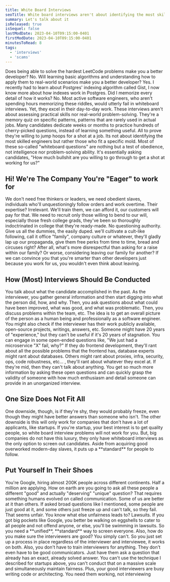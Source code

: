 ```yaml
---
title: White Board Interviews
seoTitle: White board interviews aren't about identifying the most skilled engineers but rather those who fit a specific mold. Most of these questions are nothing but a test of obedience, not intelligence nor problem-solving ability. It's essentially asking candidates, "How much bullshit are you willing to go through to get a shot at working for us?"
summary: Let's talk about it
isReleased: true
isSequel: false
lastModDate: 2023-04-10T09:15:00-0401
firstModDate: 2023-04-10T09:15:00-0401
minutesToRead: 8
tags:
  - 'interviews'
  - 'scams'
---
```

<C>
Does being able to solve the hardest LeetCode problems make you a better developer? No. Will learning basic algorithms and understanding how to apply them to real-world scenarios make you a better developer? Yes. I recently had to learn about Postgres' indexing algorithm called <L href="https://www.postgresql.org/docs/current/gist.html">Gist</L>, I now know more about how indexes work in Postgres. Did I memorize every detail of how it works? No.  
</C>

<C>
Most active software engineers, who aren't spending hours memorizing these riddles, would utterly fail in whiteboard interviews. Yet, they excel in their day-to-day work.
</C>



<C>
These interviews aren't about assessing practical skills nor real-world problem-solving. They're a memory quiz on specific patterns, patterns that are rarely used in actual jobs. Many candidates dedicate weeks or months to practice hundreds of cherry-picked questions, instead of learning something useful. All to prove they're willing to jump hoops for a shot at a job. 
</C>



<C>
Its not about identifying the most skilled engineers but rather those who fit a specific mold. Most of these so-called "whiteboard questions" are nothing but a test of obedience, not intelligence nor problem-solving ability. It's essentially asking candidates, "How much bullshit are you willing to go through to get a shot at working for us?"
</C>

<H2>Hi! We're The Company You're "Eager" to work for</H2>


<C>
We don't need free thinkers or leaders, we need obedient slaves, individuals who'll unquestioningly follow orders and work overtime. Their expertise? Irrelevant. We'll train them, we can afford it, our customers will pay for that. 
</C>



<C>
We need to recruit only those willing to bend to our will, especially those fresh college grads, they've been so thoroughly indoctrinated in college that they're ready-made. No questioning authority. Give us all the dummies, the easily duped. we'll cultivate a cult-like following, call it office "family", company culture or whatever, they'll gladly lap up our propaganda, give them free perks from time to time, <L href='https://www.collinsdictionary.com/us/dictionary/english/bread-and-circuses)'>bread and circuses</L> right? After all, what's more disrespectful than asking for a raise within our family? Or worse, considering leaving our family for another? If we can convince you that you're smarter than other developers just because you work for us, you wouldn't even think about leaving.
</C>


<H2>How (Most) Interviews Should Be Conducted</H2>
<C>
You talk about what the candidate accomplished in the past. As the interviewer, you gather general information and then start digging into what the person did, how, and why. Then, you ask questions about what could have been improved, what was good, and what was problematic. Then, you discuss problems within the team, etc. The idea is to get an overall picture of the person as a human being and professionally as a software engineer. You might also check if the interviewer has their work publicly available, open-source projects, writings, answers, etc. Someone might have 20 years of "experience," but they can't be useful if it's 20 years of stagnation. You can engage in some open-ended questions like, "We just had a microservice "X" fail, why?" If they do frontend development, they'll rant about all the possible problems that the frontend has, database experts might rant about databases. Others might rant about proxies, infra,  security, ops, code robustness, etc... , they'll rant about whatever they excel at. If they're <L href="https://www.dictionary.com/e/slang/mid/">mid</L>, then they can't talk about anything. You get so much more information by asking these open questions and can quickly grasp the validity of someone with how much enthusiasm and detail someone can provide in an unorganized interview.
</C>
<H2>One Size Does Not Fit All</H2>
<C>
One downside, though, is if they're shy, they would probably freeze, even though they might have better answers than someone who isn't.
</C>


<C>
The other downside is this will only work for companies that don't have a lot of applicants, like startups. If you're startup, your best interest is to get quality people, so white board interview problems will not work for you.
</C>


<C>
But, big companies do not have this luxury, they only have whiteboard interviews as the only option to screen out candidates. Aside from acquiring good overworked modern-day slaves, it puts up a **standard** for people to follow.
</C>

<H2>Put Yourself In Their Shoes</H2>

<C>
You're Google, hiring almost 200K people across different continents. Half a million are applying. How on earth are you going to ask all these people a different "good" and actually "deserving" "unique" question? That requires something humans evolved on called <L href='/services/communication'>communication</L>. Some of us are better at it than others. If asked broad questions like I mentioned, some people are just good at it, and some others just freeze up and can't talk, so they fail. That seems unfair. You know what else unfairness leads to? Lawsuits. If you got big pockets like Google, you better be walking on eggshells to cater to all people and not offend anyone, or else, you'll be swimming in lawsuits. So you need a **unified**, **standard** way to screen everyone. Also, how do you make sure the interviewers are good? You simply can't. So you just set up a process in place regardless of the interviewer and interviewee, it works on both.
</C>


<C>
Also, you don't have to train interviewers for anything. They don't even have to be good communicators. Just have them ask a question that already has an exact, already solved answer. You can't use the technique I described for startups above, you can't conduct that on a massive scale and simultaneously maintain fairness. Plus, your good interviewers are busy writing code or architecting. You need them working, not interviewing
</C>
